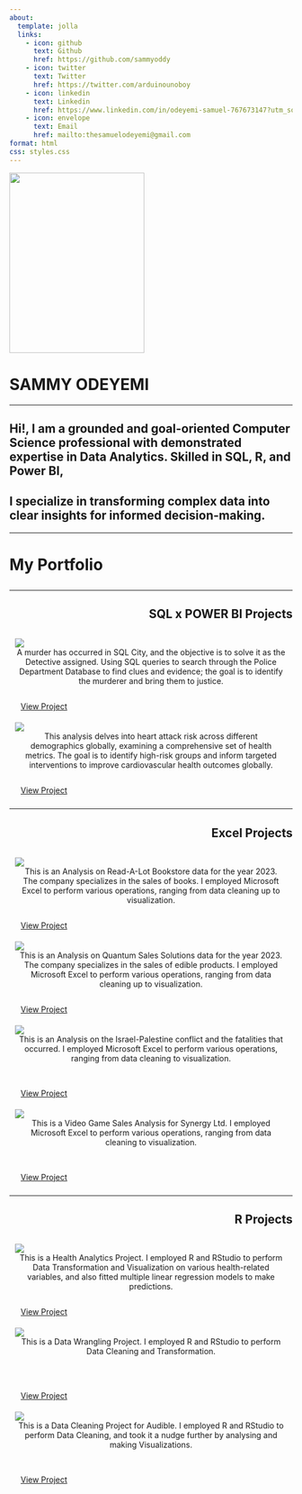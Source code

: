 ---
about: 
  template: jolla
  links:
    - icon: github
      text: Github
      href: https://github.com/sammyoddy
    - icon: twitter
      text: Twitter
      href: https://twitter.com/arduinounoboy
    - icon: linkedin
      text: Linkedin
      href: https://www.linkedin.com/in/odeyemi-samuel-767673147?utm_source=share&utm_campaign=share_via&utm_content=profile&utm_medium=android_app
    - icon: envelope
      text: Email
      href: mailto:thesamuelodeyemi@gmail.com
format: html
css: styles.css
---

::: {.d-flex .flex-column .align-items-center}
<img src="sammycolored.jpg" width="240" height="320"/>

<h1>SAMMY ODEYEMI</h1>
:::

<hr>

<h2>Hi!, I am a grounded and goal-oriented Computer Science professional with demonstrated expertise in Data Analytics. Skilled in SQL, R, and Power BI,</h2>

<h2>I specialize in transforming complex data into clear insights for informed decision-making.</h2>

<hr>

<h1 style="text-align:left;">

My Portfolio

</h1>

<hr>

<h2 style="text-align:right;">

SQL x POWER BI Projects

</h2>

::: grid
<!------- This block will take the whole page width on small screens and ------>

<!------- only 50% of it on medium and large screens -------------------------->

::: {.g-col-12 .g-col-md-6}
```{=html}
<!-- First Section -->
<div style="flex: 1; padding: 10px;">
  <a href="/SQL x POWER BI Projects/MURDER MYSTERY/murdermystery.html" style="width:100%">
    <img src="/SQL x POWER BI Projects/MURDER MYSTERY/murdermysterymain.png" class="img-fluid">
  </a>
  <div style="text-align: center; padding: 0 3px; min-height: 6rem;">
    A murder has occurred in SQL City, and the objective is to solve it as the Detective assigned. Using SQL queries to search through the Police Department Database to find clues and evidence; the goal is to identify the murderer and bring them to justice.
  </div>
  <a class="btn btn-primary" href="/SQL x POWER BI Projects/MURDER MYSTERY/murdermystery.html" role="button" style="width:169px;height:51px;padding:10px;margin-top:14px;">View Project
  </a>
</div>
```
:::

::: {.g-col-12 .g-col-md-6}
```{=html}
<!-- Second Section -->
<div style="flex: 1; padding: 10px;">
  <a href="/SQL x POWER BI Projects/HEART ATTACK/heartattack.html" style="width:100%">
    <img src="/SQL x POWER BI Projects/HEART ATTACK/heartattackmain.png" class="img-fluid">
  </a>
  <div style="text-align: center; padding: 0 3px; min-height: 6rem;">
    This analysis delves into heart attack risk across different demographics globally, examining a comprehensive set of health metrics. The goal is to identify high-risk groups and inform targeted interventions to improve cardiovascular health outcomes globally.
  </div>
  <a class="btn btn-primary" href="/SQL x POWER BI Projects/HEART ATTACK/heartattack.html" role="button" style="width:169px;height:51px;padding:10px;margin-top:14px;">View Project
  </a>
</div>
```
:::

::: {.g-col-12 .g-col-md-6}
```{=html}
```
:::
:::

<hr>

<h2 style="text-align:right;">

Excel Projects

</h2>

::: grid
<!------- This block will take the whole page width on small screens and ------>

<!------- only 50% of it on medium and large screens -------------------------->

::: {.g-col-12 .g-col-md-6}
```{=html}
<!-- First Section -->
<div style="flex: 1; padding: 10px;">
  <a href="/Excel Projects/READALOT BOOKSTORE/Readalot.html" style="width:100%">
    <img src="/Excel Projects/READALOT BOOKSTORE/READ-A-LOT MAIN.png" class="img-fluid">
  </a>
  <div style="text-align: center; padding: 0 3px; min-height: 6rem;">
    This is an Analysis on Read-A-Lot Bookstore data for the year 2023. The company specializes in the sales of books. I employed Microsoft Excel to perform various operations, ranging from data cleaning up to visualization.
  </div>
  <a class="btn btn-primary" href="/Excel Projects/READALOT BOOKSTORE/Readalot.html" role="button" style="width:169px;height:51px;padding:10px;margin-top:14px;">View Project
  </a>
</div>
```
:::

::: {.g-col-12 .g-col-md-6}
```{=html}
<!-- Second Section -->
<div style="flex: 1; padding: 10px;">
  <a href="/Excel Projects/QUANTUM SALES SOLUTIONS/quantumsales.html" style="width:100%">
    <img src="/Excel Projects/QUANTUM SALES SOLUTIONS/QUANTUM MAIN.png" class="img-fluid">
  </a>
  <div style="text-align: center; padding: 0 3px; min-height: 6rem;">
    This is an Analysis on Quantum Sales Solutions data for the year 2023. The company specializes in the sales of edible products. I employed Microsoft Excel to perform various operations, ranging from data cleaning up to visualization.
  </div>
  <a class="btn btn-primary" href="/Excel Projects/QUANTUM SALES SOLUTIONS/quantumsales.html" role="button" style="width:169px;height:51px;padding:10px;margin-top:14px;">View Project
  </a>
</div>
```
:::

::: {.g-col-12 .g-col-md-6}
```{=html}
<!-- Third Section -->
<div style="flex: 1; padding: 10px;">
  <a href="/Excel Projects/ISRPAL/isrpal.html" style="width:100%">
    <img src="/Excel Projects/ISRPAL/ISRPAL FATALITIES MAIN.png" class="img-fluid">
  </a>
  <div style="text-align: center; padding: 0 3px; min-height: 6rem;">
    This is an Analysis on the Israel-Palestine conflict and the fatalities that occurred. I employed Microsoft Excel to perform various operations, ranging from data cleaning to visualization.
  </div>
  <a class="btn btn-primary" href="/Excel Projects/ISRPAL/isrpal.html" role="button" style="width:169px;height:51px;padding:10px;margin-top:14px;">View Project
  </a>
</div>
```
:::

::: {.g-col-12 .g-col-md-6}
```{=html}
<!-- Fourth Section -->
<div style="flex: 1; padding: 10px;">
  <a href="/Excel Projects/SYNERGY VIDEO GAME/synergy.html" style="width:100%">
    <img src="/Excel Projects/SYNERGY VIDEO GAME/SYNERGY MAIN.png" class="img-fluid">
    </a>
  <div style="text-align: center; padding: 0 3px; min-height: 6rem;">
    This is a Video Game Sales Analysis for Synergy Ltd. I employed Microsoft Excel to perform various operations, ranging from data cleaning to visualization.
  </div>
  <a class="btn btn-primary" href="/Excel Projects/SYNERGY VIDEO GAME/synergy.html" role="button" style="width:169px;height:51px;padding:10px; margin-top:14px;">View Project
  </a>
</div>
```
:::
:::

<!------- End of grid container ----------------------------------------------->

<hr>

<h2 style="text-align:right;">

R Projects

</h2>

::: grid
::: {style=".g-col-12 .g-col-md-6"}
```{=html}
<!-- First Section -->
<div style="flex: 1; padding: 10px;">   
<a href="/R Projects/Health Analysis/HEALTHDATA.html" style="width:100%">   
<img src="/R Projects/Health Analysis/HEALTH PREDICTION main.jpg" class="img-fluid">   </a> 
<div style="text-align: center; padding: 0 3px; min-height: 6rem;"> 
This is a Health Analytics Project. I employed R and RStudio to perform Data Transformation and Visualization on various health-related variables, and also fitted multiple linear regression models to make predictions.</div>  
<a class="btn btn-primary" href="/R Projects/Health Analysis/HEALTHDATA.html" role="button" style="width:169px;height:51px;padding:10px;margin-top:14px;">View Project</a> 
</div>
```
:::

::: {.g-col-12 .g-col-md-6}
```{=html}
<!-- Second Section -->
<div style="flex: 1; padding: 10px;">   
<a href="/R Projects/fifa21/FIFA21.html" style="width:100%">   
<img src="/R Projects/fifa21/fifa212.jpg" class="img-fluid">   </a> 
<div style="text-align: center; padding: 0 3px; min-height: 6rem;">   
This is a Data Wrangling Project. I employed R and RStudio to perform Data Cleaning and Transformation. </div>  
<a class="btn btn-primary" href="/R Projects/fifa21/FIFA21.html" role="button" style="width:169px;height:51px;padding:10px;margin-top:14px;">View Project</a> 
</div>
```
:::

::: {.g-col-12 .g-col-md-6}
```{=html}
<!-- Third Section -->
<div style="flex: 1; padding: 10px;">   
<a href="/R Projects/audible/audible.html" style="width:100%">   
<img src="/R Projects/audible/audiblemain.jpg" class="img-fluid">   </a> 
<div style="text-align: center; padding: 0 3px; min-height: 6rem;">   
This is a Data Cleaning Project for Audible. I employed R and RStudio to perform Data Cleaning, and took it a nudge further by analysing and making Visualizations.   </div>  
<a class="btn btn-primary" href="/R Projects/audible/audible.html" role="button" style="width:169px;height:51px;padding:10px;margin-top:14px;">View Project</a> 
</div>
```
:::
:::
